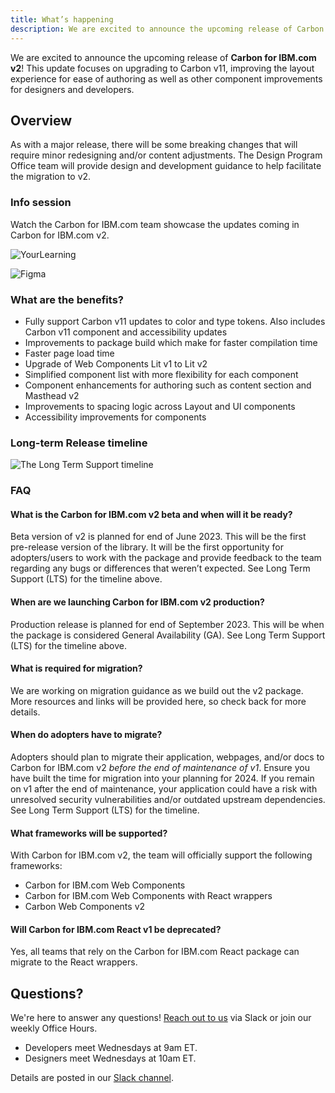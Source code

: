 ```yaml
---
title: What’s happening
description: We are excited to announce the upcoming release of Carbon for IBM.com v2! This update focuses on upgrading to Carbon v11, improving the layout experience for ease of authoring as well as other component improvements for designers and developers.
---
```


<PageDescription>

We are excited to announce the upcoming release of **Carbon for IBM.com v2**! This update focuses on upgrading to Carbon v11, improving the layout experience for ease of authoring as well as other component improvements for designers and developers.

</PageDescription>

## Overview

As with a major release, there will be some breaking changes that will require minor redesigning and/or content adjustments. The Design Program Office team will provide design and development guidance to help facilitate the migration to v2.

### Info session

Watch the Carbon for IBM.com team showcase the updates coming in Carbon for IBM.com v2.

<Row className="resource-card-group">
  <Column colMd={4} colLg={4} noGutterSm>
    <ResourceCard
      subTitle="Carbon for IBM.com v2 presentation (Link TBD)"
      actionIcon="launch"
      href="sketch://add-library/cloud/20571650-189d-46ac-ab63-f6e8cc456424"
    >

![YourLearning](../../images/icon/yourlearning.svg)

</ResourceCard>
  </Column>

  <Column colMd={4} colLg={4} noGutterSm>
    <ResourceCard
      subTitle="Presentation slides"
      actionIcon="launch"
      href="https://www.figma.com/proto/4FYUucHe9mN2r8V19Tlno3/Carbon-for-IBM.com-v2-Presentation?page-id=86%3A62780&type=design&node-id=86-65171&viewport=1899%2C8211%2C0.32&scaling=min-zoom"
    >

![Figma](../../images/icon/figma.svg)

</ResourceCard>
  </Column>

</Row>

### What are the benefits?

- Fully support Carbon v11 updates to color and type tokens. Also includes Carbon v11 component and accessibility updates
- Improvements to package build which make for faster compilation time
- Faster page load time
- Upgrade of Web Components Lit v1 to Lit v2
- Simplified component list with more flexibility for each component
- Component enhancements for authoring such as content section and Masthead v2
- Improvements to spacing logic across Layout and UI components
- Accessibility improvements for components

### Long-term Release timeline

![The Long Term Support timeline](../../images/release-schedule/dotcom-lts.png)

### FAQ

#### What is the Carbon for IBM.com v2 beta and when will it be ready?

Beta version of v2 is planned for end of June 2023. This will be the first pre-release version of the library. It will be the first opportunity for adopters/users to work with the package and provide feedback to the team regarding any bugs or differences that weren’t expected. See Long Term Support (LTS) for the timeline above.

#### When are we launching Carbon for IBM.com v2 production?

Production release is planned for end of September 2023. This will be when the package is considered General Availability (GA). See Long Term Support (LTS) for the timeline above.

#### What is required for migration?

We are working on migration guidance as we build out the v2 package. More resources and links will be provided here, so check back for more details.

#### When do adopters have to migrate?

Adopters should plan to migrate their application, webpages, and/or docs to Carbon for IBM.com v2 _before the end of maintenance of v1_. Ensure you have built the time for migration into your planning for 2024. If you remain on v1 after the end of maintenance, your application could have a risk with unresolved security vulnerabilities and/or outdated upstream dependencies. See Long Term Support (LTS) for the timeline.

#### What frameworks will be supported?

With Carbon for IBM.com v2, the team will officially support the following frameworks:

- Carbon for IBM.com Web Components
- Carbon for IBM.com Web Components with React wrappers
- Carbon Web Components v2

#### Will Carbon for IBM.com React v1 be deprecated?

Yes, all teams that rely on the Carbon for IBM.com React package can migrate to the React wrappers.

## Questions?

We're here to answer any questions!
[Reach out to us](https://cognitive-app.slack.com/archives/C2PLX8GQ6) via Slack
or join our weekly Office Hours.

- Developers meet Wednesdays at 9am ET.
- Designers meet Wednesdays at 10am ET.

Details are posted in our
[Slack channel](https://cognitive-app.slack.com/archives/C2PLX8GQ6).
